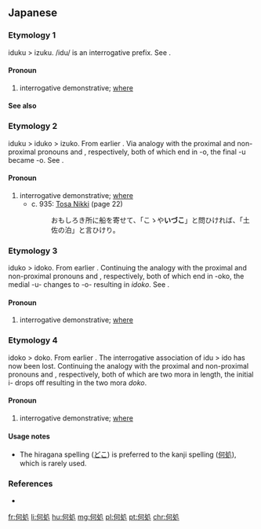 ==Japanese==
===Etymology 1===
iduku > izuku. /idu/ is an interrogative prefix. See {{m|ja|何処|tr=izuko}}.

====Pronoun====
{{ja-pos|いずく|pronoun|hhira=いづく}}

# interrogative demonstrative; [[where]]

====See also====
{{Japanese demonstratives}}

===Etymology 2===
iduku > iduko > izuko. From earlier {{m|ja|何処|tr=iduku}}. Via analogy with the proximal and non-proximal pronouns {{m|ja|ここ|tr=koko}} and {{m|ja|そこ|tr=soko}}, respectively, both of which end in -o, the final -u became -o. See {{m|ja|何処|tr=idoko}}.

====Pronoun====
{{ja-pos|いずこ|pronoun|hhira=いづこ}}

# interrogative demonstrative; [[where]]
#* c. 935: [[w:Tosa Nikki|Tosa Nikki]] (page 22)
#*: おもしろき所に船を寄せて、「こゝや'''いづこ'''」と問ひければ、「土佐の泊」と言ひけり。

===Etymology 3===
iduko > idoko. From earlier {{m|ja|何処|tr=iduko}}. Continuing the analogy with the proximal and non-proximal pronouns {{m|ja|ここ|tr=koko}} and {{m|ja|そこ|tr=soko}}, respectively, both of which end in -oko, the medial -u- changes to -o- resulting in ''idoko''. See {{m|ja|何処|tr=doko}}.

====Pronoun====
{{ja-pos|いどこ|pronoun}}

# interrogative demonstrative; [[where]]

===Etymology 4===
{{ja-kanjitab|yomi=irr}}
idoko > doko. From earlier {{m|ja|何処|tr=idoko}}. The interrogative association of idu > ido has now been lost. Continuing the analogy with the proximal and non-proximal pronouns {{m|ja|ここ|tr=koko}} and {{m|ja|そこ|tr=soko}}, respectively, both of which are two mora in length, the initial i- drops off resulting in the two mora ''doko''.

====Pronoun====
{{ja-pos|どこ|pronoun}}

# interrogative demonstrative; [[where]]
#: {{ja-usex|新宿駅は'''どこ'''ですか。|しんじゅく えき は '''どこ''' です か。|'''Where''' is Shinjuku station?}}

====Usage notes====
* The hiragana spelling ([[どこ]]) is preferred to the kanji spelling ([[何処]]), which is rarely used.

===References===
* {{cite-book
|last=Hasegawa
|first=Masaharu
|coauthors=Yūichirō Imanishi, Hiroshi Itō, Hiroshi Yoshioka
|title=Shin Nihon Koten Bungaku Taikei 24: Tosa Nikki, Kagerō Nikki, Murasaki Shikibu Nikki, Sarashina Nikki
|publisher=[[w:Iwanami Shoten Publishing|Iwanami Shoten]]
|year=1989
|location=[[w:Tokyo|Tōkyō]]
|isbn=4-00-240024-7
}}

[[fr:何処]]
[[li:何処]]
[[hu:何処]]
[[mg:何処]]
[[pl:何処]]
[[pt:何処]]
[[chr:何処]]